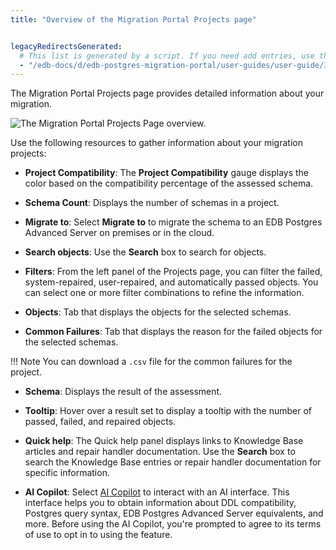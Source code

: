 ```yaml
---
title: "Overview of the Migration Portal Projects page"


legacyRedirectsGenerated:
  # This list is generated by a script. If you need add entries, use the `legacyRedirects` key.
  - "/edb-docs/d/edb-postgres-migration-portal/user-guides/user-guide/3.0.1/mp_overview_project.html"
---
```


<div id="mp_overview_project" class="registered_link"></div>

The Migration Portal Projects page provides detailed information about your migration.

![The Migration Portal Projects Page overview.](../images/mp_overview_home_2.png)

Use the following resources to gather information about your migration projects:

-  **Project Compatibility**: The **Project Compatibility** gauge displays the color based on the compatibility percentage of the assessed schema.

-  **Schema Count**: Displays the number of schemas in a project.

-  **Migrate to**: Select **Migrate to** to migrate the schema to an EDB Postgres Advanced Server on premises or in the cloud.

-  **Search objects**: Use the **Search** box to search for objects.

-  **Filters**: From the left panel of the Projects page, you can filter the failed, system-repaired, user-repaired, and automatically passed objects. You can select one or more filter combinations to refine the information.

-  **Objects**: Tab that displays the objects for the selected schemas.

-  **Common Failures**: Tab that displays the reason for the failed objects for the selected schemas.

 !!! Note
     You can download a `.csv` file for the common failures for the project.

-  **Schema**: Displays the result of the assessment.

-  **Tooltip**: Hover over a result set to display a tooltip with the number of passed, failed, and repaired objects.

-  **Quick help**: The Quick help panel displays links to Knowledge Base articles and repair handler documentation.
   Use the **Search** box to search the Knowledge Base entries or repair handler documentation for specific information.

-  **AI Copilot**: Select [AI Copilot](/migration_portal/latest/03_mp_using_portal/mp_ai_copilot/) to interact with an AI interface. This interface helps you to obtain information about DDL compatibility, Postgres query syntax, EDB Postgres Advanced Server equivalents, and more. Before using the AI Copilot, you're prompted to agree to its terms of use to opt in to using the feature.
